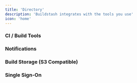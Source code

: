```yaml
---
title: 'Directory'
description: 'Buildstash integrates with the tools you use'
icon: 'home'
---
```


### CI / Build Tools

<CardGroup cols={2}>
  <Card title="GitHub Actions" icon="github" horizontal="true" href="/content/components/card-group" />

  <Card title="Jenkins" icon="jenkins" horizontal="true" href="/content/components/card-group" />
</CardGroup>

### Notifications

<CardGroup cols={2}>
  <Card title="Slack" icon="slack" horizontal="true" href="/content/components/card-group" />
</CardGroup>

### Build Storage (S3 Compatible)

<CardGroup cols={2}>
  <Card title="AWS S3" icon="aws" horizontal="true" href="/content/components/card-group" />

  <Card title="Cloudflare R2" icon="cloudflare" horizontal="true" href="/content/components/card-group" />
</CardGroup>

### Single Sign-On

<CardGroup cols={2}>
  <Card title="JumpCloud" icon="user" horizontal="true" href="/integrations/sso/jumpcloud" />
</CardGroup>